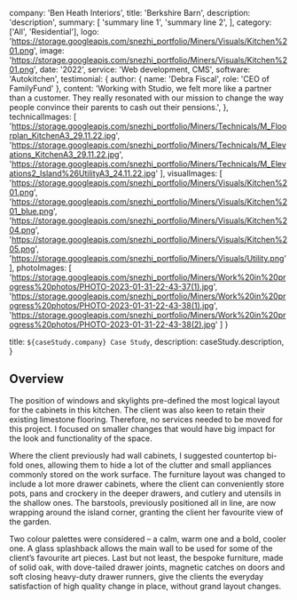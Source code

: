 
  company: 'Ben Heath Interiors',
  title: 'Berkshire Barn',
  description:
    'description',
  summary: [
    'summary line 1',
    'summary line 2',
  ],
  category: ['All', 'Residential'],
  logo: 'https://storage.googleapis.com/snezhi_portfolio/Miners/Visuals/Kitchen%201.png',
  image: 'https://storage.googleapis.com/snezhi_portfolio/Miners/Visuals/Kitchen%201.png',
  date: '2022',
  service: 'Web development, CMS',
  software: 'Autokitchen',
  testimonial: {
    author: { name: 'Debra Fiscal', role: 'CEO of FamilyFund' },
    content:
      'Working with Studio, we felt more like a partner than a customer. They really resonated with our mission to change the way people convince their parents to cash out their pensions.',
  },
  technicalImages: [
    'https://storage.googleapis.com/snezhi_portfolio/Miners/Technicals/M_Floorplan_KitchenA3_29.11.22.jpg',
    'https://storage.googleapis.com/snezhi_portfolio/Miners/Technicals/M_Elevations_KitchenA3_29.11.22.jpg',
    'https://storage.googleapis.com/snezhi_portfolio/Miners/Technicals/M_Elevations2_Island%26UtilityA3_24.11.22.jpg'
  ],
  visualImages: [
    'https://storage.googleapis.com/snezhi_portfolio/Miners/Visuals/Kitchen%201.png',
    'https://storage.googleapis.com/snezhi_portfolio/Miners/Visuals/Kitchen%201_blue.png',
    'https://storage.googleapis.com/snezhi_portfolio/Miners/Visuals/Kitchen%204.png',
    'https://storage.googleapis.com/snezhi_portfolio/Miners/Visuals/Kitchen%205.png',
    'https://storage.googleapis.com/snezhi_portfolio/Miners/Visuals/Utility.png'
  ],
  photoImages: [
    'https://storage.googleapis.com/snezhi_portfolio/Miners/Work%20in%20progress%20photos/PHOTO-2023-01-31-22-43-37(1).jpg',
    'https://storage.googleapis.com/snezhi_portfolio/Miners/Work%20in%20progress%20photos/PHOTO-2023-01-31-22-43-38(1).jpg',
    'https://storage.googleapis.com/snezhi_portfolio/Miners/Work%20in%20progress%20photos/PHOTO-2023-01-31-22-43-38(2).jpg'
  ]
}

  title: `${caseStudy.company} Case Study`,
  description: caseStudy.description,
}

## Overview

The position of windows and skylights pre-defined the most logical layout for the cabinets in this kitchen. The client was also keen to retain their existing limestone flooring. Therefore, no services needed to be moved for this project. I focused on smaller changes that would have big impact for the look and functionality of the space.

Where the client previously had wall cabinets, I suggested countertop bi-fold ones, allowing them to hide a lot of the clutter and small appliances commonly stored on the work surface. The furniture layout was changed to include a lot more drawer cabinets, where the client can conveniently store pots, pans and crockery in the deeper drawers, and cutlery and utensils in the shallow ones.
The barstools, previously positioned all in line, are now wrapping around the island corner, granting the client her favourite view of the garden. 

Two colour palettes were considered – a calm, warm one and a bold, cooler one.
A glass splashback allows the main wall to be used for some of the client’s favourite art pieces. Last but not least, the bespoke furniture, made of solid oak, with dove-tailed drawer joints, magnetic catches on doors and soft closing heavy-duty drawer runners, give the clients the everyday satisfaction of high quality change in place, without grand layout changes.



